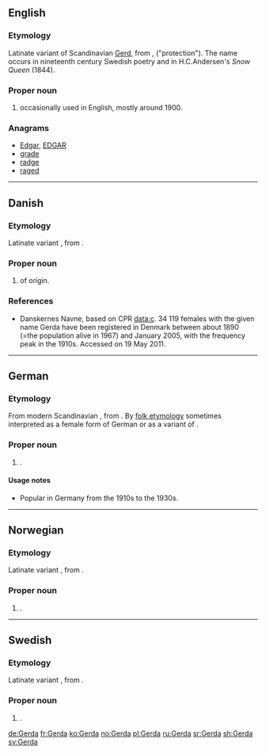 ==English==

===Etymology===
Latinate variant of Scandinavian [[Gerd]], from {{etyl|non|en}} {{term|Gerðr|lang=non}}, {{term|garðr|lang=non}} ("protection"). The name occurs in nineteenth century Swedish poetry and in H.C.Andersen's ''Snow Queen'' (1844).

===Proper noun===
{{en-proper noun}}

# {{given name|female|from=Germanic}} occasionally used in English, mostly around 1900.

===Anagrams===
* [[Edgar#English|Edgar]], [[EDGAR#English|EDGAR]]
* [[grade#English|grade]]
* [[radge#English|radge]]
* [[raged#English|raged]]

----

==Danish==

===Etymology===
Latinate variant {{term|Gerd|lang=da}}, from {{etyl|non|da}} {{term|Gerðr|lang=non}}.

===Proper noun===
{{head|da|proper noun}}

# {{given name|female|lang=da}} of {{etyl|non|da}} origin.

===References===
* [http://www.danskernesnavne.navneforskning.ku.dk/ ] Danskernes Navne, based on CPR data:c. 34 119 females with the given name Gerda have been registered in Denmark between about 1890 (=the population alive in 1967) and January 2005, with the frequency peak in the 1910s. Accessed on 19 May 2011.

----

==German==

===Etymology===
From modern Scandinavian {{term|Gerda|lang=da}}, from {{etyl|non|de}} {{term|Gerðr|lang=non}}. By [[folk etymology]] sometimes interpreted as a female form of German {{term|Gerd|lang=de}} or as a variant of {{term|Gertrud|lang=de}}.

===Proper noun===
{{head|de|proper noun}}

# {{given name|female|lang=de}}.

====Usage notes====
* Popular in Germany from the 1910s to the 1930s. 

----

==Norwegian==

===Etymology===
Latinate variant {{term|Gerd|lang=no}}, from {{etyl|non|no}} {{term|Gerðr|lang=non}}.

===Proper noun===
{{head|no|proper noun}}

# {{given name|female|lang=no}}.

----

==Swedish==

===Etymology===
Latinate variant {{term|Gerd|lang=sv}}, from {{etyl|non|sv}} {{term|Gerðr|lang=non}}.

===Proper noun===
{{head|sv|proper noun}}

# {{given name|female|lang=sv}}.

[[de:Gerda]]
[[fr:Gerda]]
[[ko:Gerda]]
[[no:Gerda]]
[[pl:Gerda]]
[[ru:Gerda]]
[[sr:Gerda]]
[[sh:Gerda]]
[[sv:Gerda]]
